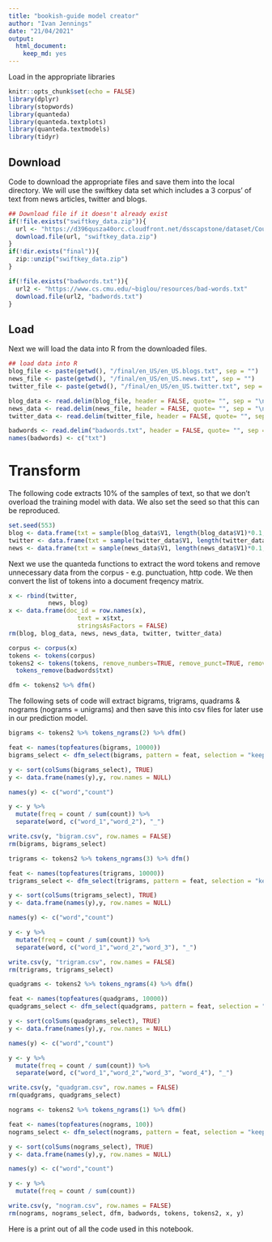 ```yaml
---
title: "bookish-guide model creator"
author: "Ivan Jennings"
date: "21/04/2021"
output:
  html_document:
    keep_md: yes
---
```

Load in the appropriate libraries

```r
knitr::opts_chunk$set(echo = FALSE)
library(dplyr)
library(stopwords)
library(quanteda)
library(quanteda.textplots)
library(quanteda.textmodels)
library(tidyr)
```

## Download
Code to download the appropriate files and save them into the local directory. We will use the swiftkey data set which includes a 3 corpus' of text from news articles, twitter and blogs.

```r
## Download file if it doesn't already exist
if(!file.exists("swiftkey_data.zip")){
  url <- "https://d396qusza40orc.cloudfront.net/dsscapstone/dataset/Coursera-SwiftKey.zip"
  download.file(url, "swiftkey_data.zip")
}
if(!dir.exists("final")){
  zip::unzip("swiftkey_data.zip")
}

if(!file.exists("badwords.txt")){
  url2 <- "https://www.cs.cmu.edu/~biglou/resources/bad-words.txt"
  download.file(url2, "badwords.txt")
}

```

## Load

Next we will load the data into R from the downloaded files.

```r
## load data into R
blog_file <- paste(getwd(), "/final/en_US/en_US.blogs.txt", sep = "")
news_file <- paste(getwd(), "/final/en_US/en_US.news.txt", sep = "")
twitter_file <- paste(getwd(), "/final/en_US/en_US.twitter.txt", sep = "")

blog_data <- read.delim(blog_file, header = FALSE, quote= "", sep = "\n")
news_data <- read.delim(news_file, header = FALSE, quote= "", sep = "\n")
twitter_data <- read.delim(twitter_file, header = FALSE, quote= "", sep = "\n", skipNul = TRUE, encoding = "UTF-8")

badwords <- read.delim("badwords.txt", header = FALSE, quote= "", sep = "\n", skipNul = TRUE)
names(badwords) <- c("txt")
```

# Transform

The following code extracts 10% of the samples of text, so that we don't overload the training model with data. We also set the seed so that this can be reproduced.

```r
set.seed(553)
blog <- data.frame(txt = sample(blog_data$V1, length(blog_data$V1)*0.1, replace = FALSE))
twitter <- data.frame(txt = sample(twitter_data$V1, length(twitter_data$V1)*0.1, replace = FALSE))
news <- data.frame(txt = sample(news_data$V1, length(news_data$V1)*0.1, replace = FALSE))
```

Next we use the quanteda functions to extract the word tokens and remove unnecessary data from the corpus - e.g. punctuation, http code. We then convert the list of tokens into a document freqency matrix.

```r

x <- rbind(twitter,
           news, blog)
x <- data.frame(doc_id = row.names(x),
                   text = x$txt,
                   stringsAsFactors = FALSE)
rm(blog, blog_data, news, news_data, twitter, twitter_data)

corpus <- corpus(x)
tokens <- tokens(corpus)
tokens2 <- tokens(tokens, remove_numbers=TRUE, remove_punct=TRUE, remove_symbols=TRUE, remove_url=TRUE) %>%
  tokens_remove(badwords$txt)

dfm <- tokens2 %>% dfm()
```

The following sets of code will extract bigrams, trigrams, quadrams & nograms (nograms = unigrams) and then save this into csv files for later use in our prediction model.

```r
bigrams <- tokens2 %>% tokens_ngrams(2) %>% dfm()

feat <- names(topfeatures(bigrams, 10000))
bigrams_select <- dfm_select(bigrams, pattern = feat, selection = "keep")

y <- sort(colSums(bigrams_select), TRUE)
y <- data.frame(names(y),y, row.names = NULL)

names(y) <- c("word","count")

y <- y %>%
  mutate(freq = count / sum(count)) %>%
  separate(word, c("word_1","word_2"), "_")

write.csv(y, "bigram.csv", row.names = FALSE)
rm(bigrams, bigrams_select)
```

```r
trigrams <- tokens2 %>% tokens_ngrams(3) %>% dfm()

feat <- names(topfeatures(trigrams, 10000))
trigrams_select <- dfm_select(trigrams, pattern = feat, selection = "keep")

y <- sort(colSums(trigrams_select), TRUE)
y <- data.frame(names(y),y, row.names = NULL)

names(y) <- c("word","count")

y <- y %>%
  mutate(freq = count / sum(count)) %>%
  separate(word, c("word_1","word_2","word_3"), "_")

write.csv(y, "trigram.csv", row.names = FALSE)
rm(trigrams, trigrams_select)
```

```r
quadgrams <- tokens2 %>% tokens_ngrams(4) %>% dfm()

feat <- names(topfeatures(quadgrams, 10000))
quadgrams_select <- dfm_select(quadgrams, pattern = feat, selection = "keep")

y <- sort(colSums(quadgrams_select), TRUE)
y <- data.frame(names(y),y, row.names = NULL)

names(y) <- c("word","count")

y <- y %>%
  mutate(freq = count / sum(count)) %>%
  separate(word, c("word_1","word_2","word_3", "word_4"), "_")

write.csv(y, "quadgram.csv", row.names = FALSE)
rm(quadgrams, quadgrams_select)

```

```r
nograms <- tokens2 %>% tokens_ngrams(1) %>% dfm()

feat <- names(topfeatures(nograms, 100))
nograms_select <- dfm_select(nograms, pattern = feat, selection = "keep")

y <- sort(colSums(nograms_select), TRUE)
y <- data.frame(names(y),y, row.names = NULL)

names(y) <- c("word","count")

y <- y %>%
  mutate(freq = count / sum(count))

write.csv(y, "nogram.csv", row.names = FALSE)
rm(nograms, nograms_select, dfm, badwords, tokens, tokens2, x, y)
```

Here is a print out of all the code used in this notebook.

```r
```
